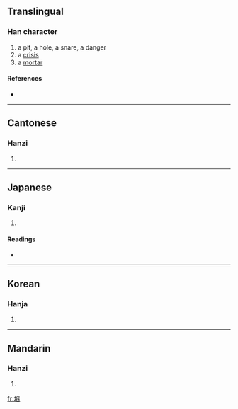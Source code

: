==Translingual==

===Han character===
{{Han char|rn=32|rad=土|as=08|sn=11|four=4717<sub>7</sub>|canj=土弓竹X (GNHX)}}

# a pit, a hole, a snare, a danger
# a [[crisis]]
# a [[mortar]]

====References====
* {{Han ref|kx=0231.040|dkj=05186|dj=0467.080|hdz=10456.030|uh=57F3|ud=22515|bh=D4B9|bd=54457}}

----

==Cantonese==

===Hanzi===
{{yue-hanzi|jyut=|y=hom2}}

# {{defn|Cantonese}}

----

==Japanese==

===Kanji===
{{ja-kanji|grade=|rs=土08}}

# {{defn|Japanese}}

====Readings====
* {{ja-readings|on=[[かん]] (kan)|kun=}}

----

==Korean==

===Hanja===
{{ko-hanja|hangeul=감|rv=gam|mr=kam}}

# {{defn|Korean}}

----

==Mandarin==

===Hanzi===
{{cmn-hanzi|pin=[[kǎn]] ([[kan3]]), [[shì]] ([[shi4]])|wg=k'an<sup>3</sup>, shih<sup>4</sup>}}

# {{defn|Mandarin}}

[[fr:埳]]